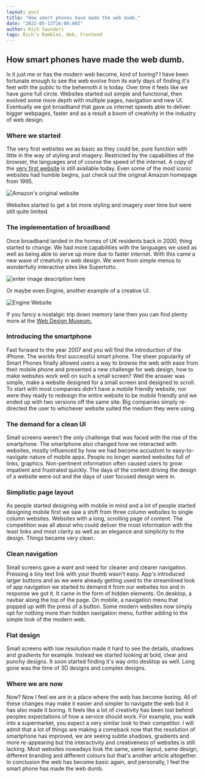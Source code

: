 ```yaml
---
layout: post
title: "How smart phones have made the web dumb."
date: "2022-05-13T16:00:00Z"
author: Rich Saunders
tags: Rich's Rambles, Web, Frontend
---
```


## How smart phones have made the web dumb.

Is it just me or has the modern web become, kind of boring? I have been fortunate enough to see the web evolve from its early days of finding it's feet with the public to the behemoth it is today. Over time it feels like we have gone full circle. Websites started out simple and functional, then evolved some more depth with multiple pages, navigation and new UI. Eventually we got broadband that gave us internet speeds able to deliver bigger webpages, faster and as a result a boom of creativity in the industry of web design.

### Where we started
The very first websites we as basic as they could be, pure function with little in the way of styling and imagery. Restricted by the capabilities of the browser, the languages and of course the speed of the internet. A copy of the [very first website](https://www.webdesignmuseum.org/web-design-history/tim-berners-lee-created-the-first-website-1991) is still available today.  Even some of the most iconic websites had humble begins, just check out the original Amazon homepage from 1995.

![Amazon's original website](https://www.webdesignmuseum.org/uploaded/web-design-history/amazon-1995.png)

Websites started to get a bit more styling and imagery over time but were still quite limited.
### The implementation of broadband
Once broadband landed in the homes of UK residents back in 2000, thing started to change. We had more capabilities with the languages we used as well as being able to serve up more due to faster internet. 
With this came a new wave of creativity in web design. We went from simple menus to wonderfully interactive sites like Supertotto.

![enter image description here](https://www.webdesignmuseum.org/uploaded/fullscreen/supertotto-2004.png)

Or maybe even Engine, another example of a creative UI.

![Engine Website](https://www.webdesignmuseum.org/uploaded/fullscreen/engine-2000.png)

If you fancy a nostalgic trip down memory lane then you can find plenty more at the [Web Design Museum.](https://www.webdesignmuseum.org/gallery/creative)
### Introducing the smartphone
Fast forward to the year 2007 and you will find the introduction of the iPhone. The worlds first successful smart phone. The sheer popularity of Smart Phones finally allowed users a way to browse the web with ease from their mobile phone and presented a new challenge for web design, how to make websites work well on such a small screen? Well the answer was simple, make a website designed for a small screen and designed to scroll. To start with most companies didn't have a mobile friendly website, nor were they ready to redesign the entire website to be mobile friendly and we ended up with two versions off the same site. Big companies simply re-directed the user to whichever website suited the medium they were using.
### The demand for a clean UI
Small screens weren't the only challenge that was faced with the rise of the smartphone. The smartphone also changed how we interacted with websites, mostly influenced by how we had become accustom to easy-to-navigate nature of mobile apps. People no longer wanted websites full of links, graphics. Non-pertinent information often caused users to grow impatient and frustrated quickly. The days of the content driving the design of a website were out and the days of user focused design were in.
### Simplistic page layout
As people started designing with mobile in mind and a lot of people started designing mobile first we saw a shift from three column websites to single column websites. Websites with a long, scrolling page of content. The competition was all about who could deliver the most information with the least links and most clarity as well as an elegance and simplicity to the design. Things became very clean.
### Clean navigation
Small screens gave a want and need for cleaner and clearer navigation. Pressing a tiny text link with your thumb wasn't easy. App's introduced larger buttons and as we were already getting used to the streamlined look of app navigation we started to demand it from our websites too and in response we got it. It came in the form of hidden elements. On desktop, a navbar along the top of the page. On mobile, a navigation menu that popped up with the press of a button. Some modern websites now simply opt for nothing more than hidden navigation menu, further adding to the simple look of the modern web.
### Flat design
Small screens with low resolution made it hard to see the details, shadows and gradients for example. Instead we started looking at bold, clear and punchy designs. It soon started finding it's way onto desktop as well. Long gone was the time of 3D designs and complex designs.
### Where we are now
Now? Now I feel we are in a place where the web has become boring. All of these changes may make it easier and simpler to navigate the web but it has also made it boring. It feels like a lot of creativity has been lost behind peoples expectations of how a service should work. For example, you walk into a supermarket, you expect a very similar look to their competitor. I will admit that a lot of things are making a comeback now that the resolution of smartphone has improved, we are seeing subtle shadows, gradients and more re-appearing but the interactivity and creativeness of websites is still lacking. Most websites nowadays look the same, same layout, same design, different branding and different colours but that's another article altogether. In conclusion the web has become basic again, and personally, I feel the smart phone has made the web dumb. 
